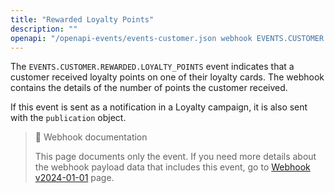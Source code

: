 ```yaml
---
title: "Rewarded Loyalty Points"
description: ""
openapi: "/openapi-events/events-customer.json webhook EVENTS.CUSTOMER.REWARDED.LOYALTY_POINTS"
---
```


The `EVENTS.CUSTOMER.REWARDED.LOYALTY_POINTS` event indicates that a customer received loyalty points on one of their loyalty cards. The webhook contains the details of the number of points the customer received.

If this event is sent as a notification in a Loyalty campaign, it is also sent with the `publication` object.

> 📘 Webhook documentation
>
> This page documents only the event. If you need more details about the webhook payload data that includes this event, go to [Webhook v2024-01-01](/api-reference/introduction-to-webhooks "Introduction to webhooks v2024-01-01") page.
